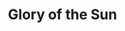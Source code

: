 ---
title: Glory of the Sun
publish: true
tuneMeta:
    source: Playford
    type:
        - session
    tutor:
        name: Wal
        date: 2025-05-13
    relatedTunes: 
        - Epping Forest
    relatedLinks:
        - link:
            url: https://www.fiddlemusic.co.uk/tunes/dots_gloryofthesun.pdf
            text: www.fiddlemusic.co.uk (dots)
        - link:
            url: https://open.spotify.com/track/58SMhO6dZYYt3sA6Fsv9Ms
            text: Spotify
tuneVideo:
    - video: 
        title: Glory of the Sun, played by Wal
        src: /tunes/glory-of-the-sun/glory-of-the-sun.mp4
---